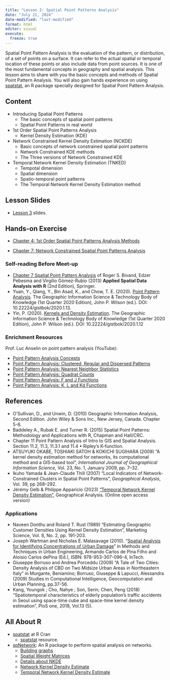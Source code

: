 ```yaml
---
title: "Lesson 2: Spatial Point Patterns Analysis"
date: "July 21, 2024"
date-modified: "last-modified"
format: html
editor: visual
execute: 
  freeze: true
---
```


Spatial Point Pattern Analysis is the evaluation of the pattern, or distribution, of a set of points on a surface. It can refer to the actual spatial or temporal location of these points or also include data from point sources. It is one of the most fundamental concepts in geography and spatial analysis. This lesson aims to share with you the basic concepts and methods of Spatial Point Pattern Analysis. You will also gain hands experience on using [spatstat](https://cran.r-project.org/web/packages/spatstat/index.html), an R package specially designed for Spatial Point Pattern Analysis.

## Content

-   Introducing Spatial Point Patterns
    -   The basic concepts of spatial point patterns
    -   Spatial Point Patterns in real world
-   1st Order Spatial Point Patterns Analysis
    -   Kernel Density Estimation (KDE)
-   Network Constrained Kernel Density Estimation (NCKDE)
    -   Basic concepts of network constrained spatial point patterns
    -   Network Constrained KDE methods
    -   The Three versions of Network Constrained KDE
-   Temporal Network Kernel Density Estimation (TNKED)
    -   Tempotal dimension
    -   Spatial dimension
    -   Spatio-temporal point patterns
    -   The Temporal Network Kernel Density Estimation method

## Lesson Slides

-   [Lesson 3](..\lesson\Lesson03\Lesson03-SPPA.html) slides.

## Hands-on Exercise

-   [Chapter 4: 1st Order Spatial Point Patterns Analysis Methods](https://r4gdsa.netlify.app/chap04.html)

-   [Chapter 7: Network Constrained Spatial Point Patterns Analysis](https://r4gdsa.netlify.app/chap07.html)

### Self-reading Before Meet-up

-   [Chapter 7 Spatial Point Pattern Analysis](https://link-springer-com.libproxy.smu.edu.sg/chapter/10.1007/978-1-4614-7618-4_7) of Roger S. Bivand, Edzer Pebesma and Virgilio Gómez-Rubio (2013) **Applied Spatial Data Analysis with R** (2nd Edition), Springer.
-   Yuan, Y., Qiang, Y., Bin Asad, K., and Chow, T. E. (2020). [Point Pattern Analysis](https://gistbok.ucgis.org/bok-topics/point-pattern-analysis). The Geographic Information Science & Technology Body of Knowledge (1st Quarter 2020 Edition), John P. Wilson (ed.). DOI: 10.22224/gistbok/2020.1.13.
-   Yin, P. (2020). [Kernels and Density Estimation](https://gistbok.ucgis.org/bok-topics/kernels-and-density-estimation). The Geographic Information Science & Technology Body of Knowledge (1st Quarter 2020 Edition), John P. Wilson (ed.). DOI: 10.22224/gistbok/2020.1.12

### Enrichment Resources

Prof. Luc Anselin on point pattern analysis (YouTube):

-   [Point Pattern Analysis Concepts](https://www.youtube.com/watch?v=BN94XXT6Io4)
-   [Point Pattern Analysis: Clustered, Regular and Dispersed Patterns](https://www.youtube.com/watch?v=FdcTgcOdAUg)
-   [Point Pattern Analysis: Nearest Neighbor Statistics](•%20Point%20Pattern%20Analysis:%20Nearest%20Neighbor%20Statistics)
-   [Point Pattern Analysis: Quadrat Counts](https://www.youtube.com/watch?v=Ww95WKxUoZk)
-   [Point Pattern Analysis: F and J Functions](https://www.youtube.com/watch?v=uNpbf7Y6WM8)
-   [Point Pattern Analysis: K, L and Kd Functions](https://www.youtube.com/watch?v=oT_jMTkkld8)

## References

-   O'Sullivan, D., and Unwin, D. (2010) Geographic Information Analysis, Second Edition. John Wiley & Sons Inc., New Jersey, Canada. Chapter 5-6.
-   Baddeley A., Rubak E. and Turner R. (2015) Spatial Point Patterns: Methodology and Applications with R, Chapman and Hall/CRC.
-   Chapter 11 Point Pattern Analysis of Intro to GIS and Spatial Analysis. Section 11.2, 11.3, 11.3.1 and 11.4 • Ripley's K-function.
-   ATSUYUKI OKABE, TOSHIAKI SATOH & KOKICHI SUGIHARA (2009) "A kernel density estimation method for networks, its computational method and a GIS-based tool", *International Journal of Geographical Information Science*, Vol. 23, No. 1, January 2009, pp. 7–32.
-   Ikuho Yamada & Jean-Claude Thill (2007) "Local Indicators of Network-Constrained Clusters in Spatial Point Patterns", *Geographical Analysis*, Vol. 39, pp 268–292.
-   Jérémy Gelb & Philippe Apparicio (2023) ["Temporal Network Kernel Density Estimation"](https://onlinelibrary.wiley.com/doi/full/10.1111/gean.12368), Geographical Analysis. (Online open access version)

### Applications

-   Naveen Donthu and Roland T. Rust (1989) "Estimating Geographic Customer Densities Using Kernel Density Estimation", Marketing Science, Vol. 8, No. 2, pp. 191-203.
-   Joseph Wartman and Nicholas E. Malasavage (2010). "[Spatial Analysis for Identifying Concentrations of Urban Damage](http://www.intechopen.com/books/methods-and-techniques-in-urban-engineering/spatial-analysis-for-identifying-concentrations-of-urban-damage)" in Methods and Techniques in Urban Engineering, Armando Carlos de Pina Filho and Aloisio Carlos dePina (Ed.), ISBN: 978-953-307-096-4, InTech.
-   Giuseppe Borruso and Andrea Porceddu (2009) "A Tale of Two Cities: Density Analysis of CBD on Two Midsize Urban Areas in Northeastern Italy" in Murgante, Beniamino; Borruso, Giuseppe & Lapucci, Alessandra (2009) Studies in Computational Intelligence, Geocomputation and Urban Planning, pp.37-56.
-   Kang, Youngok ; Cho, Nahye ; Son, Serin; Chen, Peng (2018) "Spatiotemporal characteristics of elderly population's traffic accidents in Seoul using space-time cube and space-time kernel density estimation", PloS one, 2018, Vol.13 (5).

## All About R

-   [spatstat](https://cran.r-project.org/web/packages/spatstat/index.html) at R Cran
    -   [spatstat](https://spatstat.org/resources.html) resource.
-   [spNetwork](https://jeremygelb.github.io/spNetwork/index.html): An R package to perform spatial analysis on networks.
    -   [Building graphs](https://jeremygelb.github.io/spNetwork/articles/NetworkBuilding.html)
    -   [Spatial Weight Matrices](https://jeremygelb.github.io/spNetwork/articles/SpatialWeightMatrices.html)
    -   [Details about NKDE](https://jeremygelb.github.io/spNetwork/articles/web_vignettes/NKDEdetailed.html)
    -   [Network Kernel Density Estimate](https://jeremygelb.github.io/spNetwork/articles/NKDE.html)
    -   [Temporal Network Kernel Density Estimate](https://jeremygelb.github.io/spNetwork/articles/TNKDE.html)
